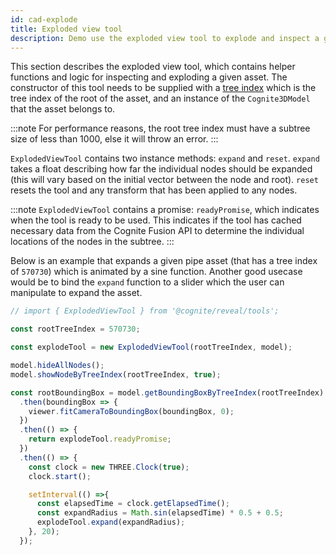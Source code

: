 ```yaml
---
id: cad-explode
title: Exploded view tool
description: Demo use the exploded view tool to explode and inspect a given node subtree.
---
```



This section describes the exploded view tool, which contains helper functions and logic for inspecting and exploding a given asset.
The constructor of this tool needs to be supplied with a [tree index](../concepts.md) which is the tree index of the root of the asset, and an instance of the `Cognite3DModel` that the asset belongs to.

:::note
For performance reasons, the root tree index must have a subtree size of less than 1000, else it will throw an error.
:::

<DemoWrapper name="Cognite3DViewerDemo" />

`ExplodedViewTool` contains two instance methods: `expand` and `reset`.
`expand` takes a float describing how far the individual nodes should be expanded (this will vary based on the initial vector between the node and root).
`reset` resets the tool and any transform that has been applied to any nodes.

:::note
`ExplodedViewTool` contains a promise: `readyPromise`, which indicates when the tool is ready to be used.
This indicates if the tool has cached necessary data from the Cognite Fusion API to determine the individual locations of the nodes in the subtree.
:::

Below is an example that expands a given pipe asset (that has a tree index of `570730`) which is animated by a sine function.
Another good usecase would be to bind the `expand` function to a slider which the user can manipulate to expand the asset.


```jsx runnable
// import { ExplodedViewTool } from '@cognite/reveal/tools';

const rootTreeIndex = 570730;

const explodeTool = new ExplodedViewTool(rootTreeIndex, model);

model.hideAllNodes();
model.showNodeByTreeIndex(rootTreeIndex, true);

const rootBoundingBox = model.getBoundingBoxByTreeIndex(rootTreeIndex)
  .then(boundingBox => {
    viewer.fitCameraToBoundingBox(boundingBox, 0);
  })
  .then(() => {
    return explodeTool.readyPromise;
  })
  .then(() => {
    const clock = new THREE.Clock(true);
    clock.start();

    setInterval(() =>{
      const elapsedTime = clock.getElapsedTime();
      const expandRadius = Math.sin(elapsedTime) * 0.5 + 0.5;
      explodeTool.expand(expandRadius);
    }, 20);
  });

```
